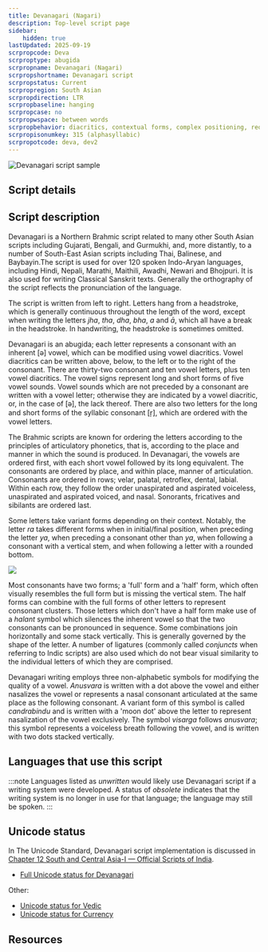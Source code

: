 ```yaml
---
title: Devanagari (Nagari)
description: Top-level script page
sidebar:
    hidden: true
lastUpdated: 2025-09-19
scrpropcode: Deva
scrproptype: abugida
scrpropname: Devanagari (Nagari)
scrpropshortname: Devanagari script
scrpropstatus: Current
scrpropregion: South Asian
scrpropdirection: LTR
scrpropbaseline: hanging
scrpropcase: no
scrpropwspace: between words
scrpropbehavior: diacritics, contextual forms, complex positioning, reordering, required ligatures
scrpropisonumkey: 315 (alphasyllabic)
scrpropotcode: deva, dev2
---
```



![Devanagari script sample](../images/deva-sample.png "From the Universal Declaration of Human Rights in Magahi.")

## Script details

<ScriptDetails />

## Script description

Devanagari is a Northern Brahmic script related to many other South Asian scripts including Gujarati, Bengali, and Gurmukhi, and, more distantly, to a number of South-East Asian scripts including Thai, Balinese, and Baybayin.The script is used for over 120 spoken Indo-Aryan languages, including Hindi, Nepali, Marathi, Maithili, Awadhi, Newari and Bhojpuri. It is also used for writing Classical Sanskrit texts. Generally the orthography of the script reflects the pronunciation of the language.

The script is written from left to right. Letters hang from a headstroke, which is generally continuous throughout the length of the word, except when writing the letters _jha_, _tha_, _dha_, _bha_, _a_ and _ā_, which all have a break in the headstroke. In handwriting, the headstroke is sometimes omitted.

Devanagari is an abugida; each letter represents a consonant with an inherent [ə] vowel, which can be modified using vowel diacritics. Vowel diacritics can be written above, below, to the left or to the right of the consonant.  There are thirty-two consonant and ten vowel letters, plus ten vowel diacritics. The vowel signs represent long and short forms of five vowel sounds. Vowel sounds which are not preceded by a consonant are written with a vowel letter; otherwise they are indicated by a vowel diacritic, or, in the case of [ə], the lack thereof. There are also two letters for the long and short forms of the syllabic consonant [r̩], which are ordered with the vowel letters.

The Brahmic scripts are known for ordering the letters according to the principles of articulatory phonetics, that is, according to the place and manner in which the sound is produced. In Devanagari, the vowels are ordered first, with each short vowel followed by its long equivalent. The consonants are ordered by place, and within place, manner of articulation. Consonants are ordered in rows; velar, palatal, retroflex, dental, labial. Within each row, they follow the order unaspirated and aspirated voiceless, unaspirated and aspirated voiced, and nasal. Sonorants, fricatives and sibilants are ordered last.

Some letters take variant forms depending on their context. Notably, the letter _ra_ takes different forms when in initial/final position, when preceding the letter _ya_, when preceding a consonant other than _ya_, when following a consonant with a vertical stem, and when following a letter with a rounded bottom.

![](../images/deva-DevanagariRA.png)

Most consonants have two forms; a 'full' form and a 'half' form, which often visually resembles the full form but is missing the vertical stem. The half forms can combine with the full forms of other letters to represent consonant clusters. Those letters which don't have a half form make use of a _halant_ symbol which silences the inherent vowel so that the two consonants can be pronounced in sequence. Some combinations join horizontally and some stack vertically. This is generally governed by the shape of the letter. A number of ligatures (commonly called _conjuncts_ when referring to Indic scripts) are also used which do not bear visual similarity to the individual letters of which they are comprised.

Devanagari writing employs three non-alphabetic symbols for modifying the quality of a vowel. _Anusvara_ is written with a dot above the vowel and either nasalizes the vowel or represents a nasal consonant articulated at the same place as the following consonant. A variant form of this symbol is called _candrabindu_ and is written with a  'moon dot' above the letter to represent nasalization of the vowel exclusively. The symbol _visarga_ follows _anusvara_; this symbol represents a voiceless breath following the vowel, and is written with two dots stacked vertically.

## Languages that use this script

:::note
Languages listed as _unwritten_ would likely use Devanagari script if a writing system were developed. A status of _obsolete_ indicates that the writing system is no longer in use for that language; the language may still be spoken.
:::

<WsList script='Deva' wsMax='5' />

## Unicode status

In The Unicode Standard, Devanagari script implementation is discussed in [Chapter 12 South and Central Asia-I — Official Scripts of India](https://www.unicode.org/versions/latest/core-spec/chapter-12/#G12284).

- [Full Unicode status for Devanagari](/scrlang/unicode/deva-unicode)


Other:

- [Unicode status for Vedic](/scrlang/unicode/x-vedic-unicode)
- [Unicode status for Currency](/scrlang/unicode/x-currency-unicode)


## Resources

<ScriptResources detailSummary='seemore' />

